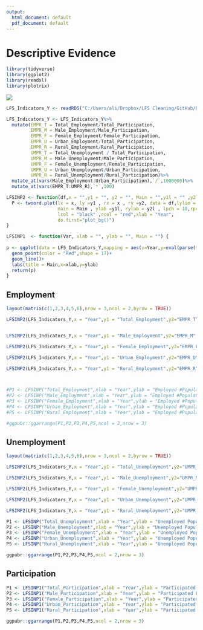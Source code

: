 ```yaml
---
output:
  html_document: default
  pdf_document: default
---
```

# Descriptive Evidence


```r
library(tidyverse)
library(ggplot2)
library(readxl)
library(plotrix)

```


![](G:/Github/LFS/Iran-Labor-Force-Survey/RMarkDown/Figures/Employment Status.svg)

```r
LFS_Indicators_Y <- readRDS("C:/Users/ali/Dropbox/LFS Cleaning/GitHub/R Codes/Consistency/LFS_Indicators_Y.RDS")

LFS_Indicators_Y <- LFS_Indicators_Y%>%
  mutate(EMPR_T = Total_Employment/Total_Participation,
         EMPR_M = Male_Employment/Male_Participation,
         EMPR_F = Female_Employment/Female_Participation,
         EMPR_U = Urban_Employment/Total_Participation,
         EMPR_R = Rural_Employment/Rural_Participation,
         UMPR_T = Total_Unemployment / Total_Participation,
         UMPR_M = Male_Unemployment/Male_Participation,
         UMPR_F = Female_Unemployment/Female_Participation,
         UMPR_U = Urban_Unemployment/Urban_Participation,
         UMPR_R = Rural_Unemployment/Rural_Participation)%>%
  mutate_at(vars(Male_Employment:Urban_Participation),`/`,1000000)%>%
  mutate_at(vars(EMPR_T:UMPR_R),`*`,100)

LFSINP2 <- function(df,x = "",y1 = "", y2 = "", Main = "",y1l = "" ,y2l = "",y1lim =NULL ){
  P <- twoord.plot(lx = x, ly =y1 , rx = x , ry =y2, data = df,lylim = y1lim,mar = c(6,5,5,5),
                   main = Main , ylab =y1l, rylab = y2l , lpch = 10,rpch = 10,
                   lcol = "black" ,rcol = "red",xlab = "Year",
                   do.first="plot_bg()")
}

LFSINP1  <- function(Var, xlab = "", ylab = "", Main = "") {
  
p <- ggplot(data = LFS_Indicators_Y,mapping = aes(x=Year,y=eval(parse(text =Var ))/1000000))+
  geom_point(color = "Red",shape = 17)+
  geom_line()+
  labs(title = Main,x=xlab,y=ylab)
  return(p)
}
```

## Employment

```r
layout(matrix(c(1,2,3,4,5,6),nrow = 3,ncol = 2,byrow = TRUE))

LFSINP2(LFS_Indicators_Y,x = "Year",y1 = "Total_Employment",y2="EMPR_T" ,Main = "Total Employment",y1l = "Employed Pop (Million)",y2l = "Employment rate (%)",y1lim = c(20,25))


LFSINP2(LFS_Indicators_Y,x = "Year",y1 = "Male_Employment",y2="EMPR_M" ,Main = "Male Employment",y1l = "Employed Pop (Million)",y2l = "Employment rate (%)",y1lim = c(16.5,20))

LFSINP2(LFS_Indicators_Y,x = "Year",y1 = "Female_Employment",y2="EMPR_F" ,Main = "Female Employment",y1l = "Employed Pop (Million)",y2l = "Employment rate (%)",y1lim = c(3,4.4))

LFSINP2(LFS_Indicators_Y,x = "Year",y1 = "Urban_Employment",y2="EMPR_U" ,Main = "Urban Employment",y1l = "Employed Pop (Million)",y2l = "Employment rate (%)",y1lim = c(13,18))

LFSINP2(LFS_Indicators_Y,x = "Year",y1 = "Rural_Employment",y2="EMPR_R" ,Main = "Rural Employment",y1l = "Employed Pop (Million)",y2l = "Employment rate (%)",y1lim = c(6,7.4))



#P1 <- LFSINP("Total_Employment",xlab = "Year",ylab = "Employed #Population",Main = "Total Employment")
#P2 <- LFSINP("Male_Employment",xlab = "Year",ylab = "Employed #Population",Main = "Male Employment")
#P3 <- LFSINP("Female_Employment",xlab = "Year",ylab = "Employed #Population",Main = "Female Employment")
#P4 <- LFSINP("Urban_Employment",xlab = "Year",ylab = "Employed #Population",Main = "Urban Employment")
#P5 <- LFSINP("Rural_Employment",xlab = "Year",ylab = "Employed #Population",Main = "Rural Employment")

#ggpubr::ggarrange(P1,P2,P3,P4,P5,ncol = 2,nrow = 3)

```

## Unemployment
```r
layout(matrix(c(1,2,3,4,5,6),nrow = 3,ncol = 2,byrow = TRUE))

LFSINP2(LFS_Indicators_Y,x = "Year",y1 = "Total_Unemployment",y2="UMPR_T" ,Main = "Total Unemployment",y1l = "Unemployed Pop (Million)",y2l = "Unemployment rate (%)",y1lim = c(2.2,3.41))

LFSINP2(LFS_Indicators_Y,x = "Year",y1 = "Male_Unemployment",y2="UMPR_M" ,Main = "Male Unemployment",y1l = "Unemployed Pop (Million)",y2l = "Unemployment rate (%)",y1lim = c(1.6,2.31))

LFSINP2(LFS_Indicators_Y,x = "Year",y1 = "Female_Unemployment",y2="UMPR_F" ,Main = "Female Employment",y1l = "Unemployed Pop (Million)",y2l = "Unemployment rate (%)",y1lim = c(0.6,1.11))

LFSINP2(LFS_Indicators_Y,x = "Year",y1 = "Urban_Unemployment",y2="UMPR_U" ,Main = "Urban Unemployment",y1l = "Unemployed Pop (Million)",y2l = "Unemployment rate (%)",y1lim = c(1.8,2.81))

LFSINP2(LFS_Indicators_Y,x = "Year",y1 = "Rural_Unemployment",y2="UMPR_R" ,Main = "Rural Unemployment",y1l = "Unemployed Pop (Million)",y2l = "Unemployment rate (%)",y1lim = c(0.45,0.66))

```

```r
P1 <- LFSINP("Total_Unemployment",xlab = "Year",ylab = "Unemployed Population",Main = "Total Unemployment")
P2 <- LFSINP("Male_Unemployment",xlab = "Year",ylab = "Unemployed Population",Main = "Male Unemployment")
P3 <- LFSINP("Female_Unemployment",xlab = "Year",ylab = "Unemployed Population",Main = "Female Unemployment")
P4 <- LFSINP("Urban_Unemployment",xlab = "Year",ylab = "Unemployed Population",Main = "Urban Unemployment")
P5 <- LFSINP("Rural_Unemployment",xlab = "Year",ylab = "Unemployed Population",Main = "Rural Unemployment")

ggpubr::ggarrange(P1,P2,P3,P4,P5,ncol = 2,nrow = 3)
```

## Participation

```r
P1 <- LFSINP1("Total_Participation",xlab = "Year",ylab = "Participated Population",Main = "Total Participation")
P2 <- LFSINP1("Male_Participation",xlab = "Year",ylab = "Participated Population",Main = "Male Participation")
P3 <- LFSINP1("Female_Participation",xlab = "Year",ylab = "Participated Population",Main = "Female Participation")
P4 <- LFSINP1("Urban_Participation",xlab = "Year",ylab = "Participated Population",Main = "Urban Participation")
P5 <- LFSINP1("Rural_Participation",xlab = "Year",ylab = "Participated Population",Main = "Rural Participation")

ggpubr::ggarrange(P1,P2,P3,P4,P5,ncol = 2,nrow = 3)
```

